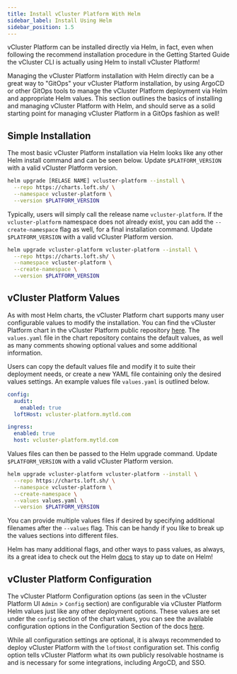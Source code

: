 ```yaml
---
title: Install vCluster Platform With Helm
sidebar_label: Install Using Helm
sidebar_position: 1.5
---
```


vCluster Platform can be installed directly via Helm, in fact, even when following the recommend installation
procedure in the Getting Started Guide the vCluster CLI is actually using Helm to install vCluster Platform!

Managing the vCluster Platform installation with Helm directly can be a great way to "GitOps" your vCluster Platform
installation, by using ArgoCD or other GitOps tools to manage the vCluster Platform deployment via Helm and
appropriate Helm values. This section outlines the basics of installing and managing vCluster Platform with
Helm, and should serve as a solid starting point for managing vCluster Platform in a GitOps fashion as well!

## Simple Installation

The most basic vCluster Platform installation via Helm looks like any other Helm install command and can be
seen below. Update `$PLATFORM_VERSION` with a valid vCluster Platform version.

```bash
helm upgrade [RELASE NAME] vcluster-platform --install \
  --repo https://charts.loft.sh/ \
  --namespace vcluster-platform \
  --version $PLATFORM_VERSION
```

Typically, users will simply call the release name `vcluster-platform`. If the `vcluster-platform` namespace does not
already exist, you can add the `--create-namespace` flag as well, for a final installation
command. Update `$PLATFORM_VERSION` with a valid vCluster Platform version.

```bash
helm upgrade vcluster-platform vcluster-platform --install \
  --repo https://charts.loft.sh/ \
  --namespace vcluster-platform \
  --create-namespace \
  --version $PLATFORM_VERSION
```

## vCluster Platform Values

As with most Helm charts, the vCluster Platform chart supports many user configurable values to modify the
installation. You can find the vCluster Platform chart in the vCluster Platform public repository
[here](https://github.com/loft-sh/loft/tree/master/chart). The `values.yaml` file in the
chart repository contains the default values, as well as many comments showing optional values
and some additional information.

Users can copy the default values file and modify it to suite their deployment needs, or create
a new YAML file containing only the desired values settings. An example values file `values.yaml`
is outlined below.

```yaml
config:
  audit:
    enabled: true
  loftHost: vcluster-platform.mytld.com

ingress:
  enabled: true
  host: vcluster-platform.mytld.com
```

Values files can then be passed to the Helm upgrade command. Update `$PLATFORM_VERSION` with a valid vCluster Platform version.

```bash
helm upgrade vcluster-platform vcluster-platform --install \
  --repo https://charts.loft.sh/ \
  --namespace vcluster-platform \
  --create-namespace \
  --values values.yaml \
  --version $PLATFORM_VERSION
```

You can provide multiple values files if desired by specifying additional filenames after the
`--values` flag. This can be handy if you like to break up the values sections into different files.

Helm has many additional flags, and other ways to pass values, as always, its a great idea to
check out the Helm [docs](https://helm.sh/docs/) to stay up to date on Helm!

## vCluster Platform Configuration

The vCluster Platform Configuration options (as seen in the vCluster Platform UI `Admin` > `Config` section) are
configurable via vCluster Platform Helm values just like any other deployment options. These values are set
under the `config` section of the chart values, you can see the available configuration options
in the Configuration Section of the docs [here](/platform/install/configure/config.mdx).

While all configuration settings are optional, it is always recommended to deploy vCluster Platform with the
`loftHost` configuration set. This config option tells vCluster Platform what its own publicly resolvable
hostname is and is necessary for some integrations, including ArgoCD, and SSO.

